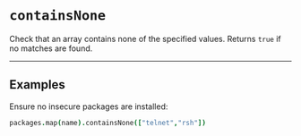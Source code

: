 # `containsNone`

Check that an array contains none of the specified values. Returns `true` if no matches are found.

---

## Examples

Ensure no insecure packages are installed:
```coffee
packages.map(name).containsNone(["telnet","rsh"])
```
